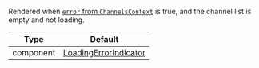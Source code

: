Rendered when [`error` from `ChannelsContext`](../../../../contexts/channels_context.mdx#error) is true, and the channel list is empty and not loading.

| Type      | Default                                                                                                                                              |
| --------- | ---------------------------------------------------------------------------------------------------------------------------------------------------- |
| component | [LoadingErrorIndicator](https://github.com/GetStream/stream-chat-react-native/blob/main/package/src/components/Indicators/LoadingErrorIndicator.tsx) |
